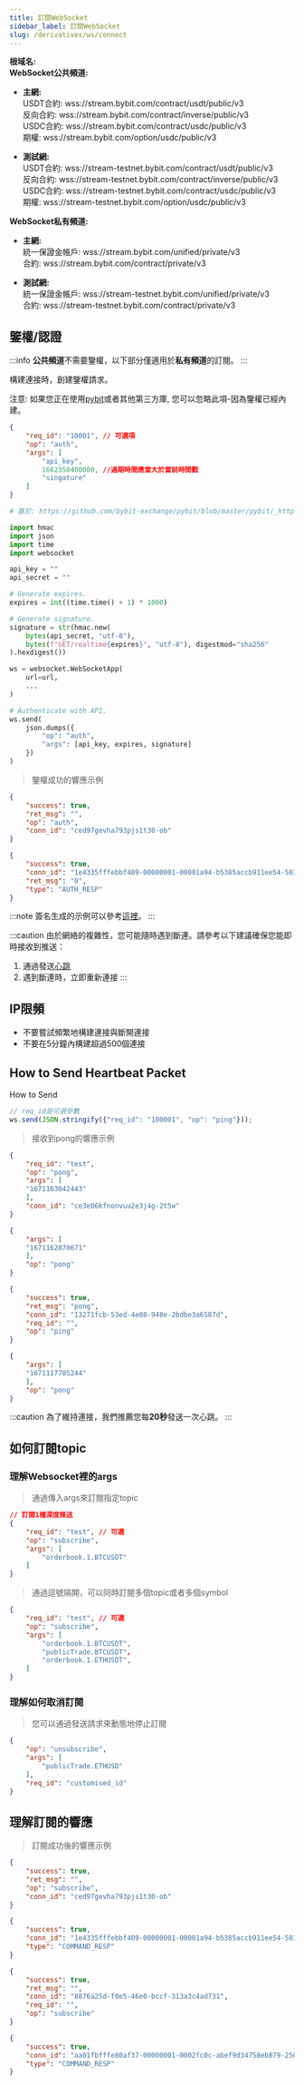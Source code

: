 ```yaml
---
title: 訂閱WebSocket
sidebar_label: 訂閱WebSocket
slug: /derivatives/ws/connect
---
```


**根域名:**<br/>
**WebSocket公共頻道:**
- **主網:**<br/>
USDT合約: wss://stream.bybit.com/contract/usdt/public/v3<br/>
反向合約: wss://stream.bybit.com/contract/inverse/public/v3<br/>
USDC合約: wss://stream.bybit.com/contract/usdc/public/v3<br/>
期權: wss://stream.bybit.com/option/usdc/public/v3

- **測試網:**<br/>
USDT合約: wss://stream-testnet.bybit.com/contract/usdt/public/v3<br/>
反向合約: wss://stream-testnet.bybit.com/contract/inverse/public/v3<br/>
USDC合約: wss://stream-testnet.bybit.com/contract/usdc/public/v3<br/>
期權: wss://stream-testnet.bybit.com/option/usdc/public/v3

**WebSocket私有頻道:**
- **主網:**<br/>
統一保證金帳戶: wss://stream.bybit.com/unified/private/v3<br/>
合約: wss://stream.bybit.com/contract/private/v3

- **測試網:**<br/>
統一保證金帳戶: wss://stream-testnet.bybit.com/unified/private/v3<br/>
合約: wss://stream-testnet.bybit.com/contract/private/v3

## 鑒權/認證
:::info
**公共頻道**不需要鑒權，以下部分僅適用於**私有頻道**的訂閱。
:::

<p>構建連接時，創建鑒權請求。</p>
<p>注意: 如果您正在使用<a href="https://github.com/bybit-exchange/pybit">pybit</a>或者其他第三方庫, 您可以忽略此項-因為鑒權已經內建。</p>

```json
{
    "req_id": "10001", // 可選項
    "op": "auth",
    "args": [
        "api_key",
        1662350400000, //過期時間應當大於當前時間戳
        "singature"
    ]
}
```

```py
# 基於: https://github.com/bybit-exchange/pybit/blob/master/pybit/_http_manager.py

import hmac
import json
import time
import websocket

api_key = ""
api_secret = ""

# Generate expires.
expires = int((time.time() + 1) * 1000)

# Generate signature.
signature = str(hmac.new(
    bytes(api_secret, "utf-8"),
    bytes(f"GET/realtime{expires}", "utf-8"), digestmod="sha256"
).hexdigest())

ws = websocket.WebSocketApp(
    url=url,
    ...
)

# Authenticate with API.
ws.send(
    json.dumps({
        "op": "auth",
        "args": [api_key, expires, signature]
    })
)
```

> 鑒權成功的響應示例

<Tabs>
<TabItem value="contract" label="合約">

```json
{
    "success": true,
    "ret_msg": "",
    "op": "auth",
    "conn_id": "ced97gevha793pjs1t30-ob"
}
```

</TabItem>

<TabItem value="unified" label="統保">

```json
{
    "success": true,
    "conn_id": "1e4335fffebbf409-00000001-00001a94-b5385accb911ee54-5032c2b9",
    "ret_msg": "0",
    "type": "AUTH_RESP"
}
```

</TabItem>
</Tabs>

:::note
簽名生成的示例可以參考<a href="https://github.com/bybit-exchange/api-usage-examples">這裡</a>。
:::

:::caution
由於網絡的複雜性，您可能隨時遇到斷連。請參考以下建議確保您能即時接收到推送：
1. 通過發送[心跳](connect#如何發送心跳)
2. 遇到斷連時，立即重新連接
:::

## IP限頻
* 不要嘗試頻繁地構建連接與斷開連接
* 不要在5分鐘內構建超過500個連接

## How to Send Heartbeat Packet
How to Send

```javascript
// req_id是可選參數
ws.send(JSON.stringify({"req_id": "100001", "op": "ping"}));
```

> 接收到pong的響應示例

<Tabs>
<TabItem value="contract" label="私有(合約)">

```json
{
    "req_id": "test",
    "op": "pong",
    "args": [
    "1671163042443"
    ],
    "conn_id": "ce3e06kfnonvuu2e3j4g-2t5w"
}
```

</TabItem>

<TabItem value="unified" label="統保(私有)">

```json
{
    "args": [
    "1671162870671"
    ],
    "op": "pong"
}
```

</TabItem>
<TabItem value="public" label="公有(期貨)">

```json
{
    "success": true,
    "ret_msg": "pong",
    "conn_id": "13271fcb-53ed-4e80-948e-2bdbe3a6587d",
    "req_id": "",
    "op": "ping"
}
```

</TabItem>

<TabItem value="public-option" label="公有(期權)">

```json
{
    "args": [
    "1671117705244"
    ],
    "op": "pong"
}
```

</TabItem>
</Tabs>


:::caution
為了維持連接，我們推薦您每**20秒**發送一次心跳。
:::

## 如何訂閱topic
### 理解Websocket裡的args

> 通過傳入args來訂閱指定topic

```json
// 訂閱1檔深度推送
{
    "req_id": "test", // 可選
    "op": "subscribe",
    "args": [
        "orderbook.1.BTCUSDT"
    ]
}
```

> 通過逗號隔開，可以同時訂閱多個topic或者多個symbol

```json
{
    "req_id": "test", // 可選
    "op": "subscribe",
    "args": [
        "orderbook.1.BTCUSDT",
        "publicTrade.BTCUSDT"，
        "orderbook.1.ETHUSDT",
    ]
}
```

### 理解如何取消訂閱

> 您可以通過發送請求來動態地停止訂閱

```json
{
    "op": "unsubscribe",
    "args": [
        "publicTrade.ETHUSD"
    ],
    "req_id": "customised_id"
}
```

## 理解訂閱的響應
> 訂閱成功後的響應示例

<Tabs>
<TabItem value="contract" label="私有(合約)">

```json
{
    "success": true,
    "ret_msg": "",
    "op": "subscribe",
    "conn_id": "ced97gevha793pjs1t30-ob"
}
```

</TabItem>

<TabItem value="unified" label="私有(統保)">

```json
{
    "success": true,
    "conn_id": "1e4335fffebbf409-00000001-00001a94-b5385accb911ee54-5032c2b9",
    "type": "COMMAND_RESP"
}
```

</TabItem>
<TabItem value="public" label="公有(期貨)">

```json
{
    "success": true,
    "ret_msg": "",
    "conn_id": "8876a25d-f0e5-46e0-bccf-313a3c4ad731",
    "req_id": "",
    "op": "subscribe"
}
```

</TabItem>

<TabItem value="public-option" label="公有(期權)">

```json
{
    "success": true,
    "conn_id": "aa01fbfffe80af37-00000001-0002fc0c-abef9d34758eb879-2505dda0",
    "type": "COMMAND_RESP"
}
```

</TabItem>
</Tabs>